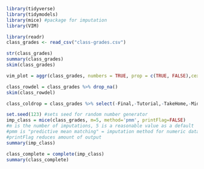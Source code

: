 ```{r}
library(tidyverse)
library(tidymodels)
library(mice) #package for imputation
library(VIM)
```

```{r}
library(readr)
class_grades <- read_csv("class-grades.csv")
```

```{r}
str(class_grades)
summary(class_grades)
skim(class_grades)
```



```{r}
vim_plot = aggr(class_grades, numbers = TRUE, prop = c(TRUE, FALSE),cex.axis=.7)
```
```{r}
class_rowdel = class_grades %>% drop_na() 
skim(class_rowdel)
```


```{r}
class_coldrop = class_grades %>% select(-Final,-Tutorial,-TakeHome,-Midterm) 
```

```{r}
set.seed(123) #sets seed for random number generator
imp_class = mice(class_grades, m=5, method='pmm', printFlag=FALSE)
#m is the number of imputations, 5 is a reasonable value as a default
#pmm is "predictive mean matching" = imputation method for numeric data
#printFlag reduces amount of output
summary(imp_class)


```
```{r}
class_complete = complete(imp_class) 
summary(class_complete)
```

